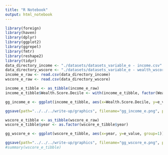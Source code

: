 ```yaml
---
title: "R Notebook"
output: html_notebook
---
```


```r
library(foreign)
library(haven)
library(dplyr)
library(ggplot2)
library(ggrepel)
library(fmtr)
library(reshape2)
library(tidyr)
data_directory_income <- "./datasets/datasets_variable_e - income.csv"
data_directory_wscore <- "./datasets/datasets_variable_e - wealth_wscore.csv"
income_e_raw <- read.csv(data_directory_income)
wscore_e_raw <- read.csv(data_directory_wscore)
```

```r
income_e_tibble <- as_tibble(income_e_raw)
income_e_tibble$Wealth.Score.Decile <- with(income_e_tibble, factor(Wealth.Score.Decile, levels = c(1,2,3,4,5,6,7,8,9,10), labels = c("1st","2nd","3rd","4th","5th","6th","7th","8th","9th","10th")))

gg_income_e <- ggplot(income_e_tibble, aes(x=Wealth.Score.Decile, y=e_value, group=1)) + geom_line() + geom_point() + facet_grid(Year~.)  + labs(y=expression("Odds to reference category  ("*e**beta*")"), x="Household Wealth Score Decile") + geom_text_repel(aes(label=e_value))

ggsave(path="../../../write-up/graphics", filename="gg_income_e.png", plot=gg_income_e, width=20, height = 12, units = "cm")

```

```r
wscore_e_tibble <- as_tibble(wscore_e_raw)
wscore_e_tibble$year <- as.factor(wscore_e_tibble$year)

gg_wscore_e <- ggplot(wscore_e_tibble, aes(x=year, y=e_value, group=1)) + geom_line() + geom_point() + labs(y=expression("Odds to reference category  ("*e**beta*")"), x="Year") + geom_text_repel(aes(label=e_value))

ggsave(path="../../../write-up/graphics", filename="gg_wscore_e.png", plot=gg_wscore_e, width=20, height = 8, units = "cm")
#summary(wscore_e_tibble)
```

